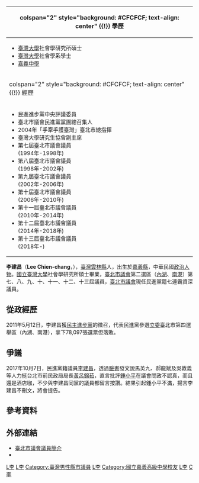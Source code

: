 {{Infobox Officeholder
| name = 李建昌
| image = 李建昌 (cropped).jpg
|order2= [[File:Flag_of_Taipei_City.svg|27px]]第7-13屆[[臺北市|臺北市]]議員
|term_start2=1994年12月25日
|term_end2=
| constituency2 =   第二選舉區<br>（[[內湖區|內湖區]]、[[南港區|南港區]]）
| sex = 男
| birth_date = {{birth_date_and_age|1962|8|22}}
| birth_place = {{ROC}}[[臺灣省|臺灣省]][[嘉義縣|嘉義縣]]
| death_date =
| death_place =
| nationality = {{ROC}}
| party = {{Dpp}}
| parents = 
| relatives = 
| spouse =
| children = 
| profession = 
| website = 
}}
<!-- 學經歷信息開始 -->
{| class="infobox bordered" style="width: 22em; font-size: 90%; text-align: left; float:right;" cellpadding="3"
|-
! colspan="2" style="background: #CFCFCF; text-align: center" {{!}} 學歷
|-
| colspan="2" style="font-size: 90%" |<div style="text-align: left">
*[[臺灣大學|臺灣大學]]社會學研究所碩士<br>
*[[臺灣大學|臺灣大學]]社會學系學士<br>
*[[嘉義中學|嘉義中學]]<br>
|-
! colspan="2" style="background: #CFCFCF; text-align: center" {{!}} 經歷
|-
| colspan="2" style="font-size: 90%" |<div style="text-align: left">
*民進進步黨中央評議委員
*臺北市議會民進黨黨團總召集人
*2004年「手牽手護臺灣」臺北市總指揮
*臺灣大學研究生協會副主席
*第七屆臺北市議會議員<br>(1994年-1998年)
*第八屆臺北市議會議員<br>(1998年-2002年)
*第九屆臺北市議會議員<br>(2002年-2006年)
*第十屆臺北市議會議員<br>(2006年-2010年)
*第十一屆臺北市議會議員<br>(2010年-2014年)
*第十二屆臺北市議會議員<br>(2014年-2018年)
*第十三屆臺北市議會議員<br>(2018年-)
|}
'''李建昌'''（'''Lee Chien-chang '''，{{bd|1962年|8月22日|CatIdx=L李}}），[[臺灣|臺灣]][[雲林縣|雲林縣]]人，出生於[[嘉義縣|嘉義縣]]，中華民國[[政治人物|政治人物]]。[[國立臺灣大學|國立臺灣大學]]社會學研究所碩士畢業，[[臺北市議會|臺北市議會]]第二選區（[[內湖區|內湖]]、[[南港區|南港]]）第七、八、九、十、十一、十二、十三屆議員，[[臺北市議會|臺北市議會]]現任民進黨籍七連霸資深議員。

==從政經歷==
2011年5月12日，李建昌獲[[民主進步黨|民主進步黨]]的徵召，代表民進黨參選[[立委|立委]]臺北市第四選舉區（內湖、南港），拿下78,097張選票但落敗。

==爭議==
2017年10月7日，民進黨籍議員[[李建昌|李建昌]]，透過[[臉書|臉書]]發文說馬英九、郝龍斌及吳敦義等人力挺台北市前民政局局長[[黃呂錦茹|黃呂錦茹]]，直言批評[[鍾小平|鍾小平]]在議會問政不認真，而且還是酒店咖，不少與李建昌同黨的議員都留言按讚。結果引起鍾小平不滿，揚言李建昌不刪文，將會提告。

==參考資料==
{{reflist}}

==外部連結==
{{commons cat|Lee Chien-chang}}
*[http://tcc0708.tcc.gov.tw/ 臺北市議會議員簡介] {{Wayback|url=http://tcc0708.tcc.gov.tw/ |date=20210124035346 }}
*{{facebook|lichienchang|李建昌}}

{{第13屆臺北市議員}}
{{第12屆臺北市議員}}
{{第11屆臺北市議員}}
{{第10屆臺北市議員}} 
{{第9屆臺北市議員}} 
{{第8屆臺北市議員}} 
{{第7屆臺北市議員}} 

[[Category:民主進步黨黨員|L李]]
[[Category:民主進步黨中評委|L李]]
[[Category:臺灣男性縣市議員|Category:臺灣男性縣市議員]]
[[Category:國立臺灣大學社會科學院校友|L李]]
[[Category:國立嘉義高級中學校友|Category:國立嘉義高級中學校友]]
[[Category:雲林縣人|L李]]
[[Category:李姓|C李]]
